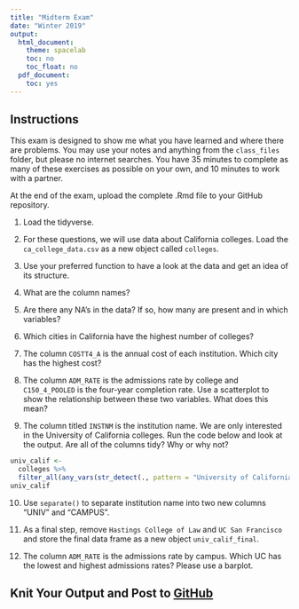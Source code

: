 ```yaml
---
title: "Midterm Exam"
date: "Winter 2019"
output:
  html_document:
    theme: spacelab
    toc: no
    toc_float: no
  pdf_document:
    toc: yes
---
```


## Instructions
This exam is designed to show me what you have learned and where there are problems. You may use your notes and anything from the `class_files` folder, but please no internet searches. You have 35 minutes to complete as many of these exercises as possible on your own, and 10 minutes to work with a partner.  

At the end of the exam, upload the complete .Rmd file to your GitHub repository.  

1. Load the tidyverse.


2. For these questions, we will use data about California colleges. Load the `ca_college_data.csv` as a new object called `colleges`.


3. Use your preferred function to have a look at the data and get an idea of its structure.


4. What are the column names?


5. Are there any NA's in the data? If so, how many are present and in which variables?


6. Which cities in California have the highest number of colleges?


7. The column `COSTT4_A` is the annual cost of each institution. Which city has the highest cost?


8. The column `ADM_RATE` is the admissions rate by college and `C150_4_POOLED` is the four-year completion rate. Use a scatterplot to show the relationship between these two variables. What does this mean?


9. The column titled `INSTNM` is the institution name. We are only interested in the University of California colleges. Run the code below and look at the output. Are all of the columns tidy? Why or why not?
```r
univ_calif <- 
  colleges %>% 
  filter_all(any_vars(str_detect(., pattern = "University of California")))
univ_calif
```

10. Use `separate()` to separate institution name into two new columns "UNIV" and "CAMPUS".


11. As a final step, remove `Hastings College of Law` and `UC San Francisco` and store the final data frame as a new object `univ_calif_final`.


12. The column `ADM_RATE` is the admissions rate by campus. Which UC has the lowest and highest admissions rates? Please use a barplot.


## Knit Your Output and Post to [GitHub](https://github.com/FRS417-DataScienceBiologists)